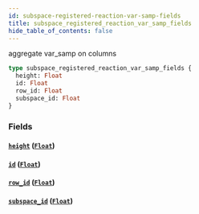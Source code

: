 ```yaml
---
id: subspace-registered-reaction-var-samp-fields
title: subspace_registered_reaction_var_samp_fields
hide_table_of_contents: false
---
```


aggregate var_samp on columns

```graphql
type subspace_registered_reaction_var_samp_fields {
  height: Float
  id: Float
  row_id: Float
  subspace_id: Float
}
```

### Fields

#### [`height`](#) ([`Float`](/07-graphql/scalars/float))

#### [`id`](#) ([`Float`](/07-graphql/scalars/float))

#### [`row_id`](#) ([`Float`](/07-graphql/scalars/float))

#### [`subspace_id`](#) ([`Float`](/07-graphql/scalars/float))
